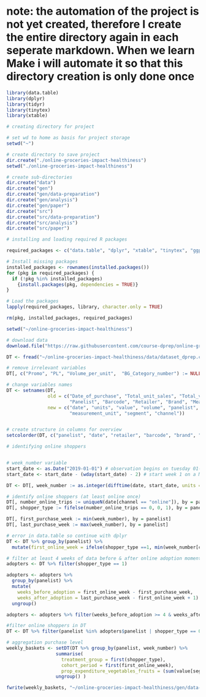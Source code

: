 # note: the automation of the project is not yet created, therefore I create the entire directory again in each seperate markdown. When we learn Make i will automate it so that this directory creation is only done once

```r
library(data.table)
library(dplyr)
library(tidyr)
library(tinytex)
library(xtable)
```


```r
# creating directory for project

# set wd to home as basis for project storage
setwd("~")

# create directory to save project
dir.create("./online-groceries-impact-healthiness")
setwd("./online-groceries-impact-healthiness")

# create sub-directories
dir.create("data")
dir.create("gen")
dir.create("gen/data-preparation")
dir.create("gen/analysis")
dir.create("gen/paper")
dir.create("src")
dir.create("src/data-preparation")
dir.create("src/analysis")
dir.create("src/paper")

# installing and loading required R packages

required_packages <- c("data.table", "dplyr", "xtable", "tinytex", "ggplot2")

# Install missing packages
installed_packages <- rownames(installed.packages())
for (pkg in required_packages) {
  if (!pkg %in% installed_packages) 
    {install.packages(pkg, dependencies = TRUE)}
}

# Load the packages
lapply(required_packages, library, character.only = TRUE)

rm(pkg, installed_packages, required_packages)
```



```r
setwd("~/online-groceries-impact-healthiness")

# download data
download.file("https://raw.githubusercontent.com/course-dprep/online-groceries-impact-healthiness/refs/heads/main/data/dataset_dprep.csv", "~/online-groceries-impact-healthiness/data/dataset_dprep.csv")

DT <- fread("~/online-groceries-impact-healthiness/data/dataset_dprep.csv")
```


```r
# remove irrelevant variables
DT[, c("Promo", "PL", "Volume_per_unit",  "BG_Category_number") := NULL]

# change variables names
DT <- setnames(DT, 
               old = c("Date_of_purchase", "Total_unit_sales", "Total_value_sales", "Total_volume_sales", 
                       "Panelist", "Barcode", "Retailer", "Brand", "Measurement_unit", "segment", "channel"),
               new = c("date", "units", "value", "volume", "panelist", "barcode", "retailer", "brand", 
                       "measurement_unit", "segment", "channel"))


# create structure in columns for overview
setcolorder(DT, c("panelist", "date", "retailer", "barcode", "brand", "segment", "channel", "units", "value", "volume", "measurement_unit") )
```




```r
# identifying online shoppers


# week_number variable
start_date <- as.Date("2019-01-01") # observation begins on tuesday 01-01-2019
start_date <- start_date - (wday(start_date) - 2) # start week 1 on a Monday

DT <- DT[, week_number := as.integer(difftime(date, start_date, units = "weeks") + 1)]

# identify online shoppers (at least online once)
DT[, number_online_trips := uniqueN(date[channel == "online"]), by = panelist]
DT[, shopper_type := fifelse(number_online_trips == 0, 0, 1), by = panelist]

DT[, first_purchase_week := min(week_number), by = panelist]
DT[, last_purchase_week := max(week_number), by = panelist]

# error in data.table so continue with dplyr
DT <- DT %>% group_by(panelist) %>%
  mutate(first_online_week = ifelse(shopper_type ==1, min(week_number[channel == "online"]), 0))

# filter at least 4 weeks of data before & after online adoption moment
adopters <- DT %>% filter(shopper_type == 1)

adopters <- adopters %>%
  group_by(panelist) %>%
  mutate(
    weeks_before_adoption = first_online_week - first_purchase_week,
    weeks_after_adoption = last_purchase_week - first_online_week + 1) %>%
  ungroup()

adopters <- adopters %>% filter(weeks_before_adoption >= 4 & weeks_after_adoption >= 4)

#filter online shoppers in DT
DT <- DT %>% filter(panelist %in% adopters$panelist | shopper_type == 0)
```

```r
# aggregation purchase level
weekly_baskets <- setDT(DT %>% group_by(panelist, week_number) %>%
                  summarise(
                    treatment_group = first(shopper_type),
                    cohort_period = first(first_online_week),
                    prop_expenditure_vegetables_fruits = (sum(value[segment == "groente"]) + sum(value[segment == "fruit"]))  / sum(value) * 100) %>%
                  ungroup() )
```

```r
fwrite(weekly_baskets, "~/online-groceries-impact-healthiness/gen/data-preparation/weekly_baskets.csv")         
```

